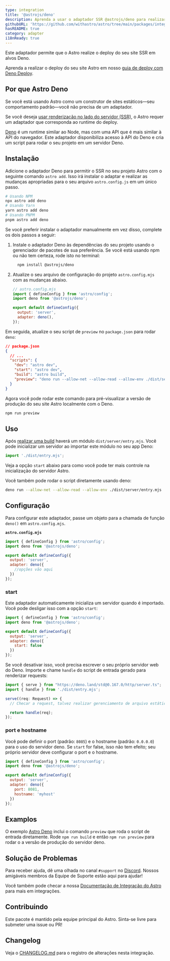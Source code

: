 ```yaml
---
type: integration
title: '@astrojs/deno'
description: Aprenda a usar o adaptador SSR @astrojs/deno para realizar o deploy do seu projeto Astro.
githubURL: 'https://github.com/withastro/astro/tree/main/packages/integrations/deno/'
hasREADME: true
category: adapter
i18nReady: true
---
```



Este adaptador permite que o Astro realize o deploy do seu site SSR em alvos Deno.

Aprenda a realizar o deploy do seu site Astro em nosso [guia de deploy com Deno Deploy](/pt-br/guides/deploy/deno/).

## Por que Astro Deno

Se você está usando Astro como um construtor de sites estáticos—seu comportamento padrão—você não precisa de um adaptador.

Se você deseja [usar renderização no lado do servidor (SSR)](/pt-br/guides/server-side-rendering/), o Astro requer um adaptador que corresponda ao runtime do deploy.

[Deno](https://deno.land/) é um runtime similar ao Node, mas com uma API que é mais similar à API do navegador. Este adaptador disponibiliza acesso à API do Deno e cria um script para rodar o seu projeto em um servidor Deno.

## Instalação

Adicione o adaptador Deno para permitir o SSR no seu projeto Astro com o seguinte comando `astro add`. Isso irá instalar o adaptar e realizar as mudanças apropriadas para o seu arquivo `astro.config.js` em um único passo.

```sh
# Usando NPM
npx astro add deno
# Usando Yarn
yarn astro add deno
# Usando PNPM
pnpm astro add deno
```

Se você preferir instalar o adaptador manualmente em vez disso, complete os dois passos a seguir:

1.  Instale o adaptador Deno às dependências do seu projeto usando o gerenciador de pacotes de sua preferência. Se você está usando npm ou não tem certeza, rode isto no terminal:

    ```bash
      npm install @astrojs/deno
    ```

2.  Atualize o seu arquivo de configuração do projeto `astro.config.mjs` com as mudanças abaixo.

    ```js ins={3,6-7}
    // astro.config.mjs
    import { defineConfig } from 'astro/config';
    import deno from '@astrojs/deno';

    export default defineConfig({
      output: 'server',
      adapter: deno(),
    });
    ```

Em seguida, atualize o seu script de `preview` no `package.json` para rodar `deno`:

```json ins={8}
// package.json
{
  // ...
  "scripts": {
    "dev": "astro dev",
    "start": "astro dev",
    "build": "astro build",
    "preview": "deno run --allow-net --allow-read --allow-env ./dist/server/entry.mjs"
  }
}
```

Agora você pode rodar este comando para pré-visualizar a versão de produção do seu site Astro localmente com o Deno.

```bash
npm run preview
```

## Uso

Após [realizar uma build](/pt-br/guides/deploy/#fazendo-build-do-seu-site-localmente) haverá um módulo `dist/server/entry.mjs`. Você pode inicializar um servidor ao importar este módulo no seu app Deno:

```js
import './dist/entry.mjs';
```

Veja a opção `start` abaixo para como você pode ter mais controle na inicialização do servidor Astro.

Você também pode rodar o script diretamente usando deno:

```sh
deno run --allow-net --allow-read --allow-env ./dist/server/entry.mjs
```

## Configuração

Para configurar este adaptador, passe um objeto para a chamada de função `deno()` em `astro.config.mjs`.

**`astro.config.mjs`**

```js
import { defineConfig } from 'astro/config';
import deno from '@astrojs/deno';

export default defineConfig({
  output: 'server',
  adapter: deno({
    //opções vão aqui
  })
});
```

### start

Este adaptador automaticamente inicializa um servidor quando é importado. Você pode desligar isso com a opção `start`:

```js
import { defineConfig } from 'astro/config';
import deno from '@astrojs/deno';

export default defineConfig({
  output: 'server',
  adapter: deno({
    start: false
  })
});
```

Se você desativar isso, você precisa escrever o seu próprio servidor web do Deno. Importe e chame `handle` do script de entrada gerado para renderizar requests:

```ts
import { serve } from "https://deno.land/std@0.167.0/http/server.ts";
import { handle } from './dist/entry.mjs';

serve((req: Request) => {
  // Checar a request, talvez realizar gerenciamento de arquivo estático aqui.

  return handle(req);
});
```

### port e hostname

Você pode definir o port (padrão: `8085`) e o hostname (padrão: `0.0.0.0`) para o uso do servidor deno. Se `start` for false, isso não tem efeito; seu próprio servidor deve configurar o port e o hostname.

```js
import { defineConfig } from 'astro/config';
import deno from '@astrojs/deno';

export default defineConfig({
  output: 'server',
  adapter: deno({
    port: 8081,
    hostname: 'myhost'
  })
});
```

## Examplos

O exemplo [Astro Deno](https://github.com/withastro/astro/tree/main/examples/deno) inclui o comando `preview` que roda o script de entrada diretamente. Rode `npm run build` e então `npm run preview` para rodar o a versão de produção do servidor deno.

## Solução de Problemas

Para receber ajuda, dê uma olhada no canal `#support` no [Discord](https://astro.build/chat). Nossos amigáveis membros da Equipe de Suporte estão aqui para ajudar!

Você também pode checar a nossa [Documentação de Integração do Astro][astro-integration] para mais em integrações.

## Contribuindo

Este pacote é mantido pela equipe principal do Astro. Sinta-se livre para submeter uma issue ou PR!

## Changelog

Veja o [CHANGELOG.md](https://github.com/withastro/astro/tree/main/packages/integrations/deno/CHANGELOG.md) para o registro de alterações nesta integração.

[astro-integration]: /pt-br/guides/integrations-guide/
